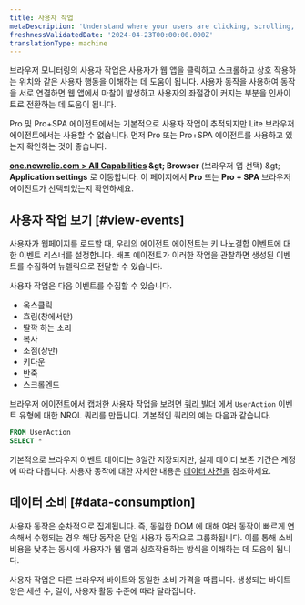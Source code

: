 ```yaml
---
title: 사용자 작업
metaDescription: 'Understand where your users are clicking, scrolling, and interacting with your web app using user actions in New Relic Browser.'
freshnessValidatedDate: '2024-04-23T00:00:00.000Z'
translationType: machine
---
```


브라우저 모니터링의 사용자 작업은 사용자가 웹 앱을 클릭하고 스크롤하고 상호 작용하는 위치와 같은 사용자 행동을 이해하는 데 도움이 됩니다. 사용자 동작을 사용하여 동작을 서로 연결하면 웹 앱에서 마찰이 발생하고 사용자의 좌절감이 커지는 부분을 인사이트로 전환하는 데 도움이 됩니다.

Pro 및 Pro+SPA 에이전트에서는 기본적으로 사용자 작업이 추적되지만 Lite 브라우저 에이전트에서는 사용할 수 없습니다. 먼저 Pro 또는 Pro+SPA 에이전트를 사용하고 있는지 확인하는 것이 좋습니다.

<DNT>**[one.newrelic.com &gt; All Capabilities](https://one.newrelic.com/all-capabilities) &amp;gt; Browser**</DNT> (브라우저 앱 선택) &amp;gt; <DNT>**Application settings**</DNT> 로 이동합니다. 이 페이지에서 <DNT>**Pro**</DNT> 또는 <DNT>**Pro + SPA**</DNT> 브라우저 에이전트가 선택되었는지 확인하세요.

## 사용자 작업 보기 [#view-events]

사용자가 웹페이지를 로드할 때, 우리의 에이전트 에이전트는 키 나노결합 이벤트에 대한 이벤트 리스너를 설정합니다. 배포 에이전트가 이러한 작업을 관찰하면 생성된 이벤트를 수집하여 뉴렐릭으로 전달할 수 있습니다.

사용자 작업은 다음 이벤트를 수집할 수 있습니다.

* 옥스클릭
* 흐림(창에서만)
* 딸깍 하는 소리
* 복사
* 초점(창만)
* 키다운
* 반죽
* 스크롤엔드

브라우저 에이전트에서 캡처한 사용자 작업을 보려면 [쿼리 빌더](/docs/query-your-data/explore-query-data/query-builder/introduction-query-builder/) 에서 `UserAction` 이벤트 유형에 대한 NRQL 쿼리를 만듭니다. 기본적인 쿼리의 예는 다음과 같습니다.

```sql
FROM UserAction 
SELECT *
```

기본적으로 브라우저 이벤트 데이터는 8일간 저장되지만, 실제 데이터 보존 기간은 계정에 따라 다릅니다. 사용자 동작에 대한 자세한 내용은 [데이터 사전을](/attribute-dictionary/) 참조하세요.

## 데이터 소비 [#data-consumption]

사용자 동작은 순차적으로 집계됩니다. 즉, 동일한 DOM 에 대해 여러 동작이 빠르게 연속해서 수행되는 경우 해당 동작은 단일 사용자 동작으로 그룹화됩니다. 이를 통해 소비 비용을 낮추는 동시에 사용자가 웹 앱과 상호작용하는 방식을 이해하는 데 도움이 됩니다.

사용자 작업은 다른 브라우저 바이트와 동일한 소비 가격을 따릅니다. 생성되는 바이트 양은 세션 수, 길이, 사용자 활동 수준에 따라 달라집니다.